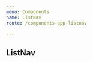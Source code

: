 ```yaml
---
menu: Components
name: ListNav
route: /components-app-listnav

---
```


## ListNav




<Playground>
  <ListNav navs={[
      {
        href: '/',
        text: 'All',
      },
      {
        href: '/tasks/scheduled',
        text: 'Scheduled',
      },
      {
        href: '/tasks/in-progress',
        text: 'In Progress',
      },
      {
        href: '/tasks/completed',
        text: 'Completed',
      },
    ]}
  />
</Playground>


<PropsTable of={ListNav} />

